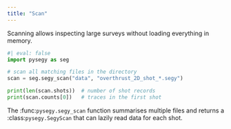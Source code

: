 ```yaml
---
title: "Scan"
---
```


Scanning allows inspecting large surveys without loading everything in
memory.

```python
#| eval: false
import pysegy as seg

# scan all matching files in the directory
scan = seg.segy_scan("data", "overthrust_2D_shot_*.segy")

print(len(scan.shots))  # number of shot records
print(scan.counts[0])   # traces in the first shot
```

The :func:`pysegy.segy_scan` function summarises multiple files and
returns a :class:`pysegy.SegyScan` that can lazily read data for each shot.
